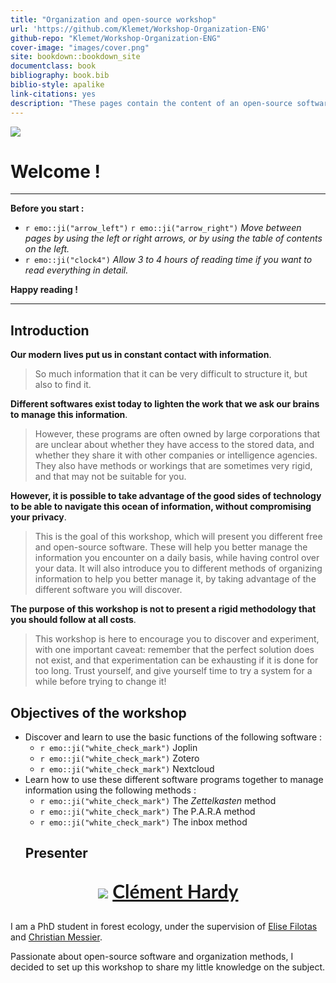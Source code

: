 ```yaml
---
title: "Organization and open-source workshop"
url: 'https://github.com/Klemet/Workshop-Organization-ENG'
github-repo: "Klemet/Workshop-Organization-ENG"
cover-image: "images/cover.png"
site: bookdown::bookdown_site
documentclass: book
bibliography: book.bib
biblio-style: apalike
link-citations: yes
description: "These pages contain the content of an open-source software discovery workshop for personal organization purposes, created by Clément Hardy."
---
```


![](./imgs/Cover_workshop.jpg)

# Welcome !

* * *

**Before you start :**

- `r emo::ji("arrow_left")` `r emo::ji("arrow_right")` *Move between pages by using the left or right arrows, or by using the table of contents on the left.*
- `r emo::ji("clock4")` *Allow 3 to 4 hours of reading time if you want to read everything in detail.*

**Happy reading !**

* * *

## Introduction

**Our modern lives put us in constant contact with information**.

> So much information that it can be very difficult to structure it, but also to find it.

**Different softwares exist today to lighten the work that we ask our brains to manage this information**.

> However, these programs are often owned by large corporations that are unclear about whether they have access to the stored data, and whether they share it with other companies or intelligence agencies. They also have methods or workings that are sometimes very rigid, and that may not be suitable for you.

**However, it is possible to take advantage of the good sides of technology to be able to navigate this ocean of information, without compromising your privacy**.

> This is the goal of this workshop, which will present you different free and open-source software. These will help you better manage the information you encounter on a daily basis, while having control over your data. It will also introduce you to different methods of organizing information to help you better manage it, by taking advantage of the different software you will discover.

**The purpose of this workshop is not to present a rigid methodology that you should follow at all costs**.

> This workshop is here to encourage you to discover and experiment, with one important caveat: remember that the perfect solution does not exist, and that experimentation can be exhausting if it is done for too long. Trust yourself, and give yourself time to try a system for a while before trying to change it!

## Objectives of the workshop

- Discover and learn to use the basic functions of the following software :
  - `r emo::ji("white_check_mark")` Joplin
  - `r emo::ji("white_check_mark")` Zotero
  - `r emo::ji("white_check_mark")` Nextcloud
- Learn how to use these different software programs together to manage information using the following methods :
  - `r emo::ji("white_check_mark")` The *Zettelkasten* method
  - `r emo::ji("white_check_mark")` The P.A.R.A method
  - `r emo::ji("white_check_mark")` The inbox method

  ## Presenter

<div style="font-family:Lato; font-size:30px; text-align: center !important; width: 100%  !important;">
![](./imgs/clement.png)
[**Clément Hardy**](https://github.com/Klemet)
</div>

I am a PhD student in forest ecology, under the supervision of [Elise Filotas](http://elisefilotas.ca/en/home/) and [Christian Messier](www.cef-cfr.ca/index.php?n=Membres.ChristianMessier).

Passionate about open-source software and organization methods, I decided to set up this workshop to share my little knowledge on the subject.
